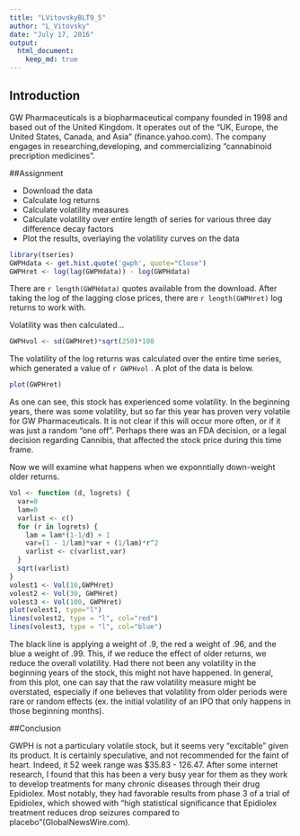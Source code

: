 ```yaml
---
title: "LVitovskyBLT9_5"
author: "L_Vitovsky"
date: "July 17, 2016"
output: 
  html_document:
    keep_md: true
---
```


## Introduction

GW Pharmaceuticals is a biopharmaceutical company founded in 1998 and based out of the United Kingdom.  It operates out of the "UK, Europe, the United States, Canada, and Asia" (finance.yahoo.com).  The company engages in researching,developing, and commercializing "cannabinoid precription medicines".

##Assignment

  * Download the data
  * Calculate log returns
  * Calculate volatility measures
  * Calculate volatility over entire length of series for various three day difference decay factors
  * Plot the results, overlaying the volatility curves on the data
  
  
```r
library(tseries)
GWPHdata <- get.hist.quote('gwph', quote="Close")
GWPHret <- log(lag(GWPHdata)) - log(GWPHdata)


```

There are `r length(GWPHdata)` quotes available from the download.  After taking the log of the lagging close prices, there are `r length(GWPHret)` log returns to work with.

Volatility was then calculated...

```r
GWPHvol <- sd(GWPHret)*sqrt(250)*100

```

The volatility of the log returns was calculated over the entire time series, which generated a value of `r GWPHvol` .  A plot of the data is below.

```r
plot(GWPHret)
```

As one can see, this stock has experienced some volatility.  In the beginning years, there was some volatility, but so far this year has proven very volatile for GW Pharmaceuticals.  It is not clear if this will occur more often, or if it was just a random "one off".  Perhaps there was an FDA decision, or a legal decision regarding Cannibis, that affected the stock price during this time frame.

Now we will examine what happens when we exponntially down-weight older returns.

```r
Vol <- function (d, logrets) {
  var=0
  lam=0
  varlist <- c()
  for (r in logrets) {
    lam = lam*(1-1/d) + 1
    var=(1 - 1/lam)*var + (1/lam)*r^2
    varlist <- c(varlist,var)
  }
  sqrt(varlist)
}
volest1 <- Vol(10,GWPHret)
volest2 <- Vol(30, GWPHret)
volest3 <- Vol(100, GWPHret)
plot(volest1, type="l")
lines(volest2, type = "l", col="red")
lines(volest3, type = "l", col="blue")
```

The black line is applying a weight of .9, the red a weight of .96, and the blue a weight of .99.  This, if we reduce the effect of older returns, we reduce the overall volatility.  Had there not been any volatility in the beginning years of the stock, this might not have happened.  In general, from this plot, one can say that the raw volatility measure might be overstated, especially if one believes that volatility from older periods were rare or random effects (ex. the initial volatility of an IPO that only happens in those beginning months).

##Conclusion

GWPH is not a particulary volatile stock, but it seems very "excitable" given its product.  It is certainly speculative, and not recommended for the faint of heart.  Indeed, it 52 week range was $35.83 - 126.47.  After some internet research, I found that this has been a very busy year for them as they work to develop treatments for many chronic diseases through their drug Epidiolex.  Most notably, they had favorable results from phase 3 of a trial of Epidiolex, which showed with "high statistical significance that Epidiolex treatment reduces drop seizures compared to placebo"(GlobalNewsWire.com).
